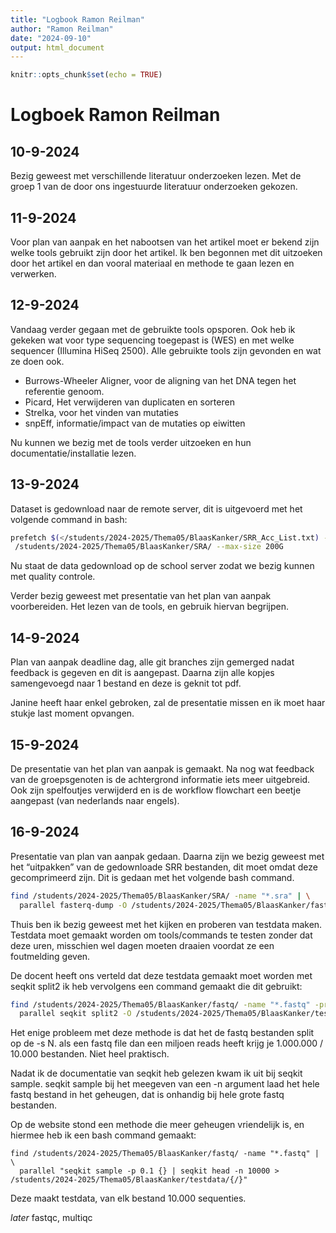 ```yaml
---
title: "Logbook Ramon Reilman"
author: "Ramon Reilman"
date: "2024-09-10"
output: html_document
---
```


```r
knitr::opts_chunk$set(echo = TRUE)
```

# Logboek Ramon Reilman

## 10-9-2024
Bezig geweest met verschillende literatuur onderzoeken lezen.
Met de groep 1 van de door ons ingestuurde literatuur onderzoeken gekozen.

## 11-9-2024
Voor plan van aanpak en het nabootsen van het artikel moet er bekend zijn welke tools gebruikt zijn door het artikel.
Ik ben begonnen met dit uitzoeken door het artikel en dan vooral materiaal en methode te gaan lezen en verwerken.

## 12-9-2024
Vandaag verder gegaan met de gebruikte tools opsporen. Ook heb ik gekeken wat voor type sequencing toegepast is (WES) en met welke sequencer (Illumina HiSeq 2500). Alle gebruikte tools zijn gevonden en wat ze doen ook.


- Burrows-Wheeler Aligner, voor de aligning van het DNA tegen het referentie genoom.
- Picard, Het verwijderen van duplicaten en sorteren
- Strelka, voor het vinden van mutaties
- snpEff, informatie/impact van de mutaties op eiwitten

Nu kunnen we bezig met de tools verder uitzoeken en hun documentatie/installatie lezen.

## 13-9-2024
Dataset is gedownload naar de remote server,
dit is uitgevoerd met het volgende command in bash:
```bash
prefetch $(</students/2024-2025/Thema05/BlaasKanker/SRR_Acc_List.txt) --output-directory \
 /students/2024-2025/Thema05/BlaasKanker/SRA/ --max-size 200G

```

Nu staat de data gedownload op de school server zodat we bezig kunnen met quality controle.

Verder bezig geweest met presentatie van het plan van aanpak voorbereiden.
Het lezen van de tools, en gebruik hiervan begrijpen.

## 14-9-2024
Plan van aanpak deadline dag,
alle git branches zijn gemerged nadat feedback is gegeven en dit is aangepast.
Daarna zijn alle kopjes samengevoegd naar 1 bestand en deze is geknit tot pdf.

Janine heeft haar enkel gebroken, zal de presentatie missen en ik moet haar stukje last moment opvangen.

## 15-9-2024
De presentatie van het plan van aanpak is gemaakt.
Na nog wat feedback van de groepsgenoten is de achtergrond informatie iets meer uitgebreid. Ook zijn spelfoutjes verwijderd en is de workflow flowchart een beetje aangepast (van nederlands naar engels).

## 16-9-2024
Presentatie van plan van aanpak gedaan.
Daarna zijn we bezig geweest met het "uitpakken" van de gedownloade SRR bestanden, dit moet omdat deze gecomprimeerd zijn.
Dit is gedaan met het volgende bash command.

```bash
find /students/2024-2025/Thema05/BlaasKanker/SRA/ -name "*.sra" | \
  parallel fasterq-dump -O /students/2024-2025/Thema05/BlaasKanker/fastq/ {}
```


Thuis ben ik bezig geweest met het kijken en proberen van testdata maken.
Testdata moet gemaakt worden om tools/commands te testen zonder dat deze uren, misschien wel dagen moeten draaien voordat ze een foutmelding geven.

De docent heeft ons verteld dat deze testdata gemaakt moet worden met seqkit split2
ik heb vervolgens een command gemaakt die dit gebruikt:

```bash
find /students/2024-2025/Thema05/BlaasKanker/fastq/ -name "*.fastq" -printf "%f\n" | \
  parallel seqkit split2 -O /students/2024-2025/Thema05/BlaasKanker/testdata/ -s 10000 -f {}
```

Het enige probleem met deze methode is dat het de fastq bestanden split op de -s N.
als een fastq file dan een miljoen reads heeft krijg je 1.000.000 / 10.000 bestanden. Niet heel praktisch.

Nadat ik de documentatie van seqkit heb gelezen kwam ik uit bij seqkit sample.
seqkit sample bij het meegeven van een -n argument laad het hele fastq bestand in het geheugen, dat is onhandig bij hele grote fastq bestanden.

Op de website stond een methode die meer geheugen vriendelijk is, en hiermee heb ik een bash command gemaakt:

```data
find /students/2024-2025/Thema05/BlaasKanker/fastq/ -name "*.fastq" | \
  parallel "seqkit sample -p 0.1 {} | seqkit head -n 10000 > /students/2024-2025/Thema05/BlaasKanker/testdata/{/}"
```

Deze maakt testdata, van elk bestand 10.000 sequenties.

*later*
fastqc, multiqc


